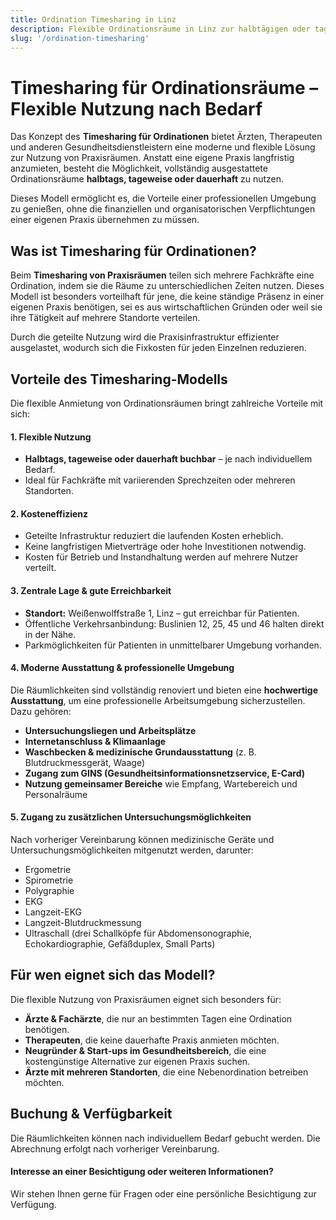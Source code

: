```yaml
---
title: Ordination Timesharing in Linz
description: Flexible Ordinationsräume in Linz zur halbtägigen oder tageweisen Miete. Moderne Ausstattung, zentrale Lage. Jetzt Verfügbarkeit prüfen!
slug: '/ordination-timesharing'
---
```



# Timesharing für Ordinationsräume – Flexible Nutzung nach Bedarf

Das Konzept des **Timesharing für Ordinationen** bietet Ärzten, Therapeuten und anderen Gesundheitsdienstleistern eine moderne und flexible Lösung zur Nutzung von Praxisräumen. Anstatt eine eigene Praxis langfristig anzumieten, besteht die Möglichkeit, vollständig ausgestattete Ordinationsräume **halbtags, tageweise oder dauerhaft** zu nutzen.

Dieses Modell ermöglicht es, die Vorteile einer professionellen Umgebung zu genießen, ohne die finanziellen und organisatorischen Verpflichtungen einer eigenen Praxis übernehmen zu müssen.

## Was ist Timesharing für Ordinationen?

Beim **Timesharing von Praxisräumen** teilen sich mehrere Fachkräfte eine Ordination, indem sie die Räume zu unterschiedlichen Zeiten nutzen. Dieses Modell ist besonders vorteilhaft für jene, die keine ständige Präsenz in einer eigenen Praxis benötigen, sei es aus wirtschaftlichen Gründen oder weil sie ihre Tätigkeit auf mehrere Standorte verteilen.

Durch die geteilte Nutzung wird die Praxisinfrastruktur effizienter ausgelastet, wodurch sich die Fixkosten für jeden Einzelnen reduzieren.

## Vorteile des Timesharing-Modells

Die flexible Anmietung von Ordinationsräumen bringt zahlreiche Vorteile mit sich:

#### **1. Flexible Nutzung**

- **Halbtags, tageweise oder dauerhaft buchbar** – je nach individuellem Bedarf.
- Ideal für Fachkräfte mit variierenden Sprechzeiten oder mehreren Standorten.

#### **2. Kosteneffizienz**

- Geteilte Infrastruktur reduziert die laufenden Kosten erheblich.
- Keine langfristigen Mietverträge oder hohe Investitionen notwendig.
- Kosten für Betrieb und Instandhaltung werden auf mehrere Nutzer verteilt.

#### **3. Zentrale Lage & gute Erreichbarkeit**

- **Standort:** Weißenwolffstraße 1, Linz – gut erreichbar für Patienten.
- Öffentliche Verkehrsanbindung: Buslinien 12, 25, 45 und 46 halten direkt in der Nähe.
- Parkmöglichkeiten für Patienten in unmittelbarer Umgebung vorhanden.

#### **4. Moderne Ausstattung & professionelle Umgebung**

Die Räumlichkeiten sind vollständig renoviert und bieten eine **hochwertige Ausstattung**, um eine professionelle Arbeitsumgebung sicherzustellen. Dazu gehören:

- **Untersuchungsliegen und Arbeitsplätze**
- **Internetanschluss & Klimaanlage**
- **Waschbecken & medizinische Grundausstattung** (z. B. Blutdruckmessgerät, Waage)
- **Zugang zum GINS (Gesundheitsinformationsnetzservice, E-Card)**
- **Nutzung gemeinsamer Bereiche** wie Empfang, Wartebereich und Personalräume

#### **5. Zugang zu zusätzlichen Untersuchungsmöglichkeiten**

Nach vorheriger Vereinbarung können medizinische Geräte und Untersuchungsmöglichkeiten mitgenutzt werden, darunter:

- Ergometrie
- Spirometrie
- Polygraphie
- EKG
- Langzeit-EKG
- Langzeit-Blutdruckmessung
- Ultraschall (drei Schallköpfe für Abdomensonographie, Echokardiographie, Gefäßduplex, Small Parts)

## Für wen eignet sich das Modell?

Die flexible Nutzung von Praxisräumen eignet sich besonders für:

- **Ärzte & Fachärzte**, die nur an bestimmten Tagen eine Ordination benötigen.
- **Therapeuten**, die keine dauerhafte Praxis anmieten möchten.
- **Neugründer & Start-ups im Gesundheitsbereich**, die eine kostengünstige Alternative zur eigenen Praxis suchen.
- **Ärzte mit mehreren Standorten**, die eine Nebenordination betreiben möchten.

## Buchung & Verfügbarkeit

Die Räumlichkeiten können nach individuellem Bedarf gebucht werden. Die Abrechnung erfolgt nach vorheriger Vereinbarung.

#### **Interesse an einer Besichtigung oder weiteren Informationen?**

Wir stehen Ihnen gerne für Fragen oder eine persönliche Besichtigung zur Verfügung.

<Contact></Contact>
